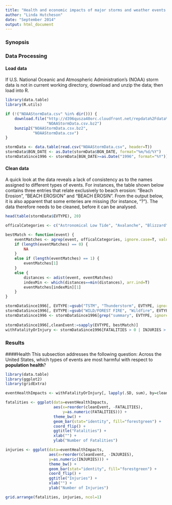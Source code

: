 ```yaml
---
title: "Health and economic impacts of major storms and weather events (US)"
author: "Linda Hutcheson"
date: "September 2014"
output: html_document
---
```


### Synopsis

### Data Processing
#### Load data 
If U.S. National Oceanic and Atmospheric Administration's (NOAA) storm data is not in current working directory, download and unzip the data; then load into R.
```r
library(data.table)
library(R.utils)

if (!("NOAAStormData.csv" %in% dir())) {
    download.file("http://d396qusza40orc.cloudfront.net/repdata%2Fdata%2FStormData.csv.bz2",
                  "NOAAStormData.csv.bz2")
    bunzip2("NOAAStormData.csv.bz2", 
            "NOAAStormData.csv")
}

stormData <- data.table(read.csv("NOAAStormData.csv", header=T))
stormData$BGN_DATE <- as.Date(stormData$BGN_DATE, format="%m/%d/%Y")
stormDataSince1996 <- stormData[BGN_DATE>=as.Date("1996", format="%Y")]

```

#### Clean data
A quick look at the data reveals a lack of consistency as to the names assigned to different types of events. For instances, the table shown below contains three entries that relate exclusively to beach erosion: "Beach Erosion", "BEACH EROSION" and "BEACH EROSIN". From the output below, it is also apparent that some enteries are missing (for instance, "?"). The data therefore needs to be cleaned, before it can be analysed.

```r
head(table(stormData$EVTYPE), 20)
```

```r

officalCategories <- c("Astronomical Low Tide", "Avalanche", "Blizzard", "Coastal Flood", "Cold/Wind Chill", "Debris Flow", "Dense Fog", "Dense Smoke", "Drought", "Dust Devil", "Dust Storm", "Excessive Heat", "Extreme Cold/Wind Chill", "Flash Flood", "Flood", "Frost/Freeze", "Funnel Cloud", "Freezing Fog", "Hail", "Heat", "Heavy Rain", "Heavy Snow", "High Surf", "High Wind", "Hurricane (Typhoon)", "Ice Storm", "Lake-Effect Snow", "Lakeshore Flood", "Lightning", "Marine Hail", "Marine High Wind", "Marine Strong Wind", "Marine Thunderstorm Wind", "Rip Current", "Seiche", "Sleet", "Storm Surge/Tide", "Strong Wind", "Thunderstorm Wind", "Tornado", "Tropical Depression", "Tropical Storm", "Tsunami", "Volcanic Ash", "Waterspout", "Wildfire", "Winter Storm", "Winter Weather")

bestMatch <- function(event) {
    eventMatches <- agrep(event, officalCategories, ignore.case=T, value=T)
    if (length(eventMatches) == 0) {
        NA
    }
    else if (length(eventMatches) == 1) {
        eventMatches[1]
    }
    else {
        distances <- adist(event, eventMatches)
        indexMin <- which(distances==min(distances), arr.ind=T)
        eventMatches[indexMin][1]
    }
}

stormDataSince1996[, EVTYPE:=gsub("TSTM", "Thunderstorm", EVTYPE, ignore.case=T)]
stormDataSince1996[, EVTYPE:=gsub("WILD/FOREST FIRE", "Wildfire", EVTYPE, ignore.case=T)]
stormDataSince1996 <- stormDataSince1996[grep("summary", EVTYPE, ignore.case=T, invert=T)]
 
stormDataSince1996[,cleanEvent:=sapply(EVTYPE, bestMatch)]
withFatalityOrInjury <- stormDataSince1996[FATALITIES > 0 | INJURIES > 0,]
```



### Results
####Health
This subsection addresses the following question: Across the United States, which types of events are most harmful with respect to **population health**?

```r
library(data.table)
library(ggplot2)
library(gridExtra)

eventHealthImpacts <- withFatalityOrInjury[, lapply(.SD, sum), by=cleanEvent, .SDcols=c(23,24)]

fatalities <- ggplot(data=eventHealthImpacts,
                     aes(x=reorder(cleanEvent, -FATALITIES),
                         y=as.numeric(FATALITIES))) +
                     theme_bw() +
                     geom_bar(stat="identity", fill="forestgreen") +
                     coord_flip() +
                     ggtitle("Fatalities") +
                     xlab("") +
                     ylab("Number of Fatalities")

injuries <- ggplot(data=eventHealthImpacts,
                   aes(x=reorder(cleanEvent, -INJURIES),
                   y=as.numeric(INJURIES))) +
                   theme_bw() +
                   geom_bar(stat="identity", fill="forestgreen") +
                   coord_flip() +
                   ggtitle("Injuries") +
                   xlab("") +
                   ylab("Number of Injuries")

grid.arrange(fatalities, injuries, ncol=1)

```

